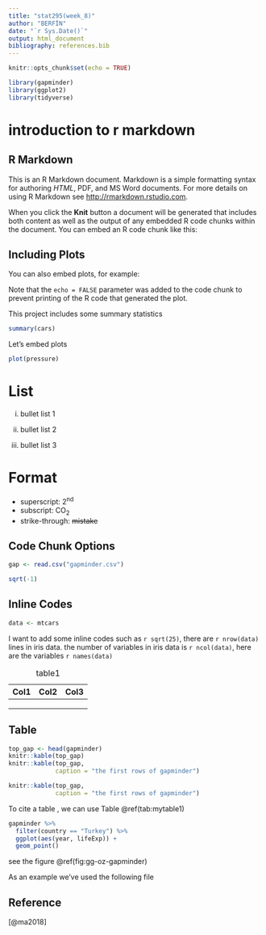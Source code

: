 ```yaml
---
title: "stat295(week_8)"
author: "BERFİN"
date: "`r Sys.Date()`"
output: html_document
bibliography: references.bib
---
```


```r
knitr::opts_chunk$set(echo = TRUE)
```

```r
library(gapminder)
library(ggplot2)
library(tidyverse)
```

# introduction to r markdown

## R Markdown

This is an R Markdown document. Markdown is a simple formatting syntax for authoring *HTML*, PDF, and MS Word documents. For more details on using R Markdown see <http://rmarkdown.rstudio.com>.

When you click the **Knit** button a document will be generated that includes both content as well as the output of any embedded R code chunks within the document. You can embed an R code chunk like this:

## Including Plots

You can also embed plots, for example:

Note that the `echo = FALSE` parameter was added to the code chunk to prevent printing of the R code that generated the plot.

This project includes some summary statistics

```r
summary(cars)

```

Let's embed plots

```r
plot(pressure)

```

# List

i.  bullet list 1

ii. bullet list 2

iii. bullet list 3

# Format

-   superscript: 2^nd^
-   subscript: CO~2~
-   strike-through: ~~mistake~~

## Code Chunk Options

```r

gap <- read.csv("gapminder.csv")
```

```r
sqrt(-1)
```

## Inline Codes

```r
data <- mtcars

```

I want to add some inline codes such as `r sqrt(25)`, there are `r nrow(data)` lines in iris data. the number of variables in iris data is `r ncol(data)`, here are the variables `r names(data)`

| Col1 | Col2 | Col3 |
|------|------|------|
|      |      |      |
|      |      |      |
|      |      |      |

: table1

## Table

```r
top_gap <- head(gapminder)
knitr::kable(top_gap)
knitr::kable(top_gap,
             caption = "the first rows of gapminder")
```

```r
knitr::kable(top_gap,
             caption = "the first rows of gapminder")
```

To cite a table , we can use Table \@ref(tab:mytable1)

```r
gapminder %>% 
  filter(country == "Turkey") %>% 
  ggplot(aes(year, lifeExp)) +
  geom_point()
```

see the figure \@ref(fig:gg-oz-gapminder)

As an example we've used the following file

## Reference

[@ma2018]
